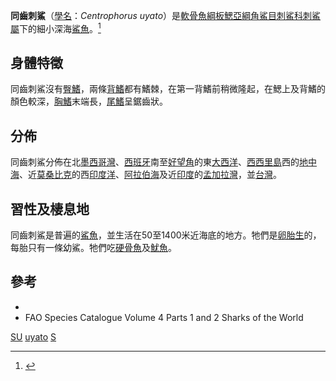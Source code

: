 {{Speciesbox
| name = 同齒刺鯊
| image = Squalus uyato.JPG
| status = DD
| status_system = IUCN3.1
| status_ref = <ref name=iucn>Pogonoski, J. & Pollard, D. (SSG Australia & Oceania Regional Workshop, March 2003). 2003. Centrophorus uyato. The IUCN Red List of Threatened Species 2003: e.T41745A10552606. https://dx.doi.org/10.2305/IUCN.UK.2003.RLTS.T41745A10552606.en. Downloaded on 06 October 2017.</ref>
| genus = Centrophorus
| species = uyato
| range_map = Centrophorus uyato distmap.png
| range_map_width = 250px
| authority = [[Constantine_Samuel_Rafinesque|Rafinesque]], 1810
| synonyms = *''Acanthias uyatus''<br /><small>Rafinesque, 1810</small>''
*''Squalus uyato''<br /><small>Rafinesque, 1810</small>''
}}

'''同齒刺鯊'''（[[學名|學名]]：''Centrophorus uyato''）是[[軟骨魚綱|軟骨魚綱]][[板鰓亞綱|板鰓亞綱]][[角鯊目|角鯊目]][[刺鯊科|刺鯊科]][[刺鯊屬|刺鯊屬]]下的細小深海[[鯊魚|鯊魚]]。<ref>{{Cite web |url=http://www.shark.ch/Database/Search/species.html?sh_id=1276 |title=shark.ch database |access-date=2007-12-08 |archive-date=2019-11-16 |archive-url=https://web.archive.org/web/20191116124303/https://www.shark.ch/Database/Search/species.html?sh_id=1276 |dead-url=no }}</ref>

==身體特徵==
同齒刺鯊沒有[[臀鰭|臀鰭]]，兩條[[背鰭|背鰭]]都有鰭棘，在第一背鰭前稍微隆起，在鰓上及背鰭的顏色較深，[[胸鰭|胸鰭]]末端長，[[尾鰭|尾鰭]]呈鋸齒狀。

==分佈==
同齒刺鯊分佈在北[[墨西哥灣|墨西哥灣]]、[[西班牙|西班牙]]南至[[好望角|好望角]]的東[[大西洋|大西洋]]、[[西西里島|西西里島]]西的[[地中海|地中海]]、近[[莫桑比克|莫桑比克]]的西[[印度洋|印度洋]]、[[阿拉伯海|阿拉伯海]]及近[[印度|印度]]的[[孟加拉灣|孟加拉灣]]，並[[台灣|台灣]]。

==習性及棲息地==
同齒刺鯊是普遍的[[鯊魚|鯊魚]]，並生活在50至1400米近海底的地方。牠們是[[卵胎生|卵胎生]]的，每胎只有一條幼鯊。牠們吃[[硬骨魚|硬骨魚]]及[[魷魚|魷魚]]。

==參考==
{{Reflist}}
* {{ITIS|ID=160637|taxon=Centrophorus uyato|year=2006|date=23 January}}
* FAO Species Catalogue Volume 4 Parts 1 and 2 Sharks of the World
{{Selachimorpha|S.}}
{{Taxonbar|from=Q2562518}}

[[Category:IUCN红色名录数据缺乏物种|SU]]
[[Category:刺鯊屬|uyato]]
[[Category:1810年描述的鱼类|S]]
